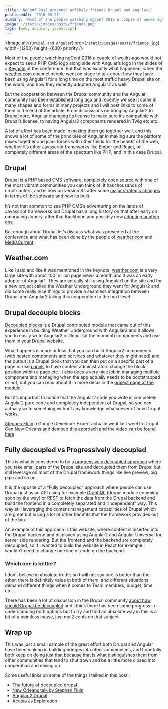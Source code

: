 ```yaml
---
title: 'NgConf 2016 presents unlikely friends Drupal and angular2'
publishedAt: '2016-05-21'
summary: 'Most of the people watching ngConf 2016 a couple of weeks ago would not expect to see a PHP CMS logo along side with Angular’s logo in the slides of the Keynote'
image: '/static/images/posts/friends.png'
tags: [web, angular, javascript]
---
```


<Image
  alt={`Drupal and Angular`}
  src={`/static/images/posts/friends.jpg`}
  width={1200}
  height={630}
  priority
/>

Most of the people watching [ngConf 2016](https://www.ng-conf.org/#/) a couple of weeks ago would not expect to see a PHP CMS logo along side with Angular’s logo in the slides of a [Keynote](https://www.youtube.com/watch?v=gdlpE9vPQFs) at the conference. But that was exactly what happened, when the [weather.com](https://weather.com) channel people went on stage to talk about how they have been using Angular1 for a long time on the most traffic heavy Drupal site on the world, and how they recently adopted Angular2 as well.

But the cooperation between the Drupal community and the Angular community has been established long ago and recently we see it come in many shapes and forms in many projects and I will post links to some of them in the end of the article. From discussions on bringing Angular2 to Drupal core, Angular changing its license to make sure it’s compatible with Drupal’s license, to having Angular2 components rendered in Twig etc etc..

A lot of effort has been made in making them go together well, and this shows a lot of some of the principles of Angular in making sure the platform mixes together and joins forces with other fields for the benefit of the web, whether it’s other Javascript frameworks like Ember and React, or completely different areas of the spectrum like PHP, and in this case Drupal.

## Drupal

Drupal is a PHP based CMS software, completely open source with one of the most vibrant communities you can think of. It has thousands of crontributers, and is now on version 8.1 after some [major strategic changes in terms of the software](https://www.drupal.org/node/1674208) and how its built.

It’s not that common to see PHP CMS’s adventuring on the lands of Javascript frameworks but Drupal has a long history on that after early on embracing Jquery, after that Backbone and possibly now [adopting another one](http://buytaert.net/should-we-decouple-drupal-with-a-client-side-framework)

But enough about Drupal let’s discuss what was presented at the conference and what has been done by the people of [weather.com](https://weather.com) and [MediaCurrent](http://www.mediacurrent.com/).

## Weather.com

Like I said and like it was mentioned in the keynote, [weather.com](https://weather.com) is a very large site with about 100 million page views a month and it was an early adopter of Angular1. They are actually still using Angular1 on the site and for a new project called the Weather Underground they went for Angular2 and did some really nice things to provide a seamless integration between Drupal and Angular2 taking this cooperation to the next level.

## Drupal decouple blocks

[Decoupled blocks](https://www.drupal.org/sandbox/mrjmd/2664138) is a Drupal contributed module that came out of this experience in building Weather Underground with Angular2 and it allows you to easily write Angular2 or React (at the moment) components and use them in your Drupal website.

What happens is more or less that you can build Angular2 components (with nested components and services and whatever they might need) and the output is a Drupal block that you can then put on a specific part of a page or use [panels](https://www.drupal.org/project/panels) to have content administrators change the block position within a page etc. It also does a very nice job in managing multiple component and managing when the app actually needs to be bootstrapped or not, but you can read about it in more detail in the [project page of the module](https://www.drupal.org/sandbox/mrjmd/2664138).

But it’s important to notice that the Angular2 code you write is completely Angular2 pure code and completely independent of Drupal, so you can actually write something without any knowledge whatsoever of how Drupal works.

[Stephen Fluin](https://developers.google.com/experts/people/stephen-fluin) a Google Developer Expert actually went last weel to Drupal Con New Orleans and demoed this approach and the video can be found [here](https://www.youtube.com/watch?v=PGneK_G5zhA&index=20&list=PLpeDXSh4nHjTY67K6N8RZHEiJhQL-dnUf)

## Fully decoupled vs Progressively decoupled

This is what is considered to be a [progressively decoupled approach](http://buytaert.net/the-future-of-decoupled-drupal) where you take small parts of the Drupal site and decoupled them from Drupal but still leverage on most of the Drupal framework things like live preview, big pipe and so on..

It is the oposite of a “Fully decoupled” approach where people can use Drupal just as an API using for example [GraphQL](http://graphql.org/) (drupal module comming soon by the way) or [REST](https://www.drupal.org/developing/api/8/rest) to fetch the data from the Drupal backend and build the frontend in a completely separated and “independent” way. This way still leveraging the content management capabilities of Drupal which are great but losing a lot of other benefits that the framework provides out of the box.

An example of this approach is this website, where content is inserted into the Drupal backend and displayed using Angular2 and Angular Universal for server side rendering. But the frontend and the backend are completely decoupled, so if I wanted to build the website in React for example I wouldn’t need to change one line of code on the backend.

### Which one is better?

I don’t believe in absolute truth’s so I will not say one is better than the other, there is definitely value in both of them, and different situations demand different things when it comes to Team members, budget, time etc..

There has been a lot of discussion in the Drupal community [about how should Drupal be decoupled](http://buytaert.net/how-should-you-decouple-drupal) and I think there has been some progress in understanding both options but to try and find an absolute way in this is a bit of a pointless cause, just my 2 cents on that subject.

## Wrap up

This was just a small sample of the great effort both Drupal and Angular have been making in building bridges into other communities, and hopefully both keep on doing just that because that is what distinguishes them from other communities that tend to shut down and be a little more closed into cooperation and mixing up.

Some useful links on some of the things I talked in this post :

- [The future of decoupled drupal](http://buytaert.net/the-future-of-decoupled-drupal)
- [New Orleans talk by Stephen Fluin](https://www.youtube.com/watch?v=PGneK_G5zhA&index=20&list=PLpeDXSh4nHjTY67K6N8RZHEiJhQL-dnUf)
- [Angular 2 Drupal](https://github.com/manekinekko/angular2-drupal)
- [Acquia Js Exploration](https://github.com/acquia/js-exploration/)
